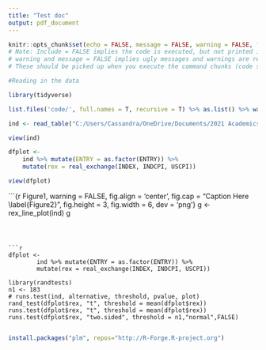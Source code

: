 ```yaml
---
title: "Test doc"
output: pdf_document
---
```


```r
knitr::opts_chunk$set(echo = FALSE, message = FALSE, warning = FALSE, fig.width = 6, fig.height = 5, fig.pos="H", fig.pos = 'H')
# Note: Include = FALSE implies the code is executed, but not printed in your pdf.
# warning and message = FALSE implies ugly messages and warnings are removed from your pdf.
# These should be picked up when you execute the command chunks (code sections below) in your rmd, not printed in your paper!

#Reading in the data

library(tidyverse)

list.files('code/', full.names = T, recursive = T) %>% as.list() %>% walk(~source(.))

ind <- read_table("C:/Users/Cassandra/OneDrive/Documents/2021 Academics/Metrics/Time Series Project/R stuffs/Write_Up/data/files/ind.dat")

view(ind)

dfplot <-
    ind %>% mutate(ENTRY = as.factor(ENTRY)) %>%
    mutate(rex = real_exchange(INDEX, INDCPI, USCPI))

view(dfplot)
```


```{r Figure1, warning =  FALSE, fig.align = 'center', fig.cap = "Caption Here \\label{Figure2}", fig.height = 3, fig.width = 6, dev = 'png'}
g <- rex_line_plot(ind) 
g

```



```r
dfplot <-
        ind %>% mutate(ENTRY = as.factor(ENTRY)) %>%
        mutate(rex = real_exchange(INDEX, INDCPI, USCPI))

library(randtests)
n1 <- 183
# runs.test(ind, alternative, threshold, pvalue, plot)
rand_test(dfplot$rex, "t", threshold = mean(dfplot$rex))
runs.test(dfplot$rex, "t", threshold = mean(dfplot$rex))
runs.test(dfplot$rex, "two.sided", threshold = n1,"normal",FALSE)


```
```r
install.packages("plm", repos="http://R-Forge.R-project.org")
```


